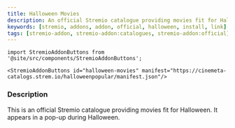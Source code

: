 ```yaml
---
title: Halloween Movies
description: An official Stremio catalogue providing movies fit for Halloween.
keywords: [stremio, addons, addon, official, halloween, install, link]
tags: [stremio-addon, stremio-addon:catalogues, stremio-addon:official]
---
```


```mdx-code-block
import StremioAddonButtons from '@site/src/components/StremioAddonButtons';

<StremioAddonButtons id="halloween-movies" manifest="https://cinemeta-catalogs.strem.io/halloweenpopular/manifest.json"/>
```

<h3>Description</h3>

This is an official Stremio catalogue providing movies fit for Halloween. It appears in a pop-up during Halloween.
